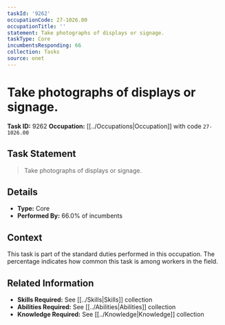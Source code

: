 ```yaml
---
taskId: '9262'
occupationCode: 27-1026.00
occupationTitle: ''
statement: Take photographs of displays or signage.
taskType: Core
incumbentsResponding: 66
collection: Tasks
source: onet
---
```

# Take photographs of displays or signage.

**Task ID:** 9262
**Occupation:** [[../Occupations|Occupation]] with code `27-1026.00`

## Task Statement

> Take photographs of displays or signage.

## Details

- **Type:** Core
- **Performed By:** 66.0% of incumbents

## Context

This task is part of the standard duties performed in this occupation. The percentage indicates how common this task is among workers in the field.

## Related Information

- **Skills Required:** See [[../Skills|Skills]] collection
- **Abilities Required:** See [[../Abilities|Abilities]] collection
- **Knowledge Required:** See [[../Knowledge|Knowledge]] collection
